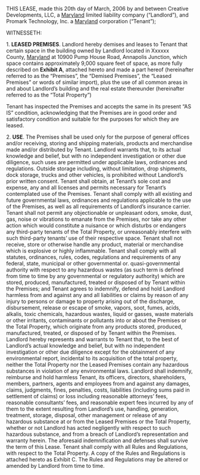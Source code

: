 THIS LEASE, made this 20th day of March, 2006 by and between Creative Developments, LLC, a [Maryland](https://12ft.io/proxy?ref=&q=https://www.lawinsider.com/contracts/tagged/maryland-us) limited liability company (“Landlord”), and Promark Technology, Inc. a [Maryland](https://12ft.io/proxy?ref=&q=https://www.lawinsider.com/contracts/tagged/maryland-us) corporation (“Tenant”);

WITNESSETH:

1. **LEASED PREMISES**. Landlord hereby demises and leases to Tenant that certain space in the building owned by Landlord located in Xxxxxx County, [Maryland](https://12ft.io/proxy?ref=&q=https://www.lawinsider.com/contracts/tagged/maryland-us) at 10900 Pump House Road, Annapolis Junction, which space contains approximately 9,000 square feet of space, as more fully described on **Exhibit A**, attached hereto and made a part hereof (hereinafter referred to as the “Premises”, the “Demised Premises”, the “Leased Premises” or words of similar import), plus the use of all common areas in and about Landlord’s building and the real estate thereunder (hereinafter referred to as the “Total Property”)

Tenant has inspected the Premises and accepts the same in its present “AS IS” condition, acknowledging that the Premises are in good order and satisfactory condition and suitable for the purposes for which they are leased.

2. **USE**. The Premises shall be used only for the purpose of general offices and/or receiving, storing and shipping materials, products and merchandise made and/or distributed by Tenant. Landlord warrants that, to its actual knowledge and belief, but with no independent investigation or other due diligence, such uses are permitted under applicable laws, ordinances and regulations. Outside storage including, without limitation, drop shipments, dock storage, trucks and other vehicles, is prohibited without Landlord’s prior written consent. Tenant shall obtain, at Tenant’s sole cost and expense, any and all licenses and permits necessary for Tenant’s contemplated use of the Premises. Tenant shall comply with all existing and future governmental laws, ordinances and regulations applicable to the use of the Premises, as well as all requirements of Landlord’s insurance carrier. Tenant shall not permit any objectionable or unpleasant odors, smoke, dust, gas, noise or vibrations to emanate from the Premises, nor take any other action which would constitute a nuisance or which disturbs or endangers any third-party tenants of the Total Property, or unreasonably interfere with such third-party tenants’ use of their respective space. Tenant shall not receive, store or otherwise handle any product, material or merchandise which is explosive or highly inflammable. Tenant shall comply with all statutes, ordinances, rules, codes, regulations and requirements of any federal, state, municipal or other governmental or. quasi-governmental authority with respect to any hazardous wastes (as such term is defined from time to time by any governmental or regulatory authority) which are stored, produced, manufactured, treated or disposed of by Tenant within the Premises; and Tenant agrees to indemnify, defend and hold Landlord harmless from and against any and all liabilities or claims by reason of any injury to persons or damage to property arising out of the discharge, disbursement, release or escape of smoke, vapors, soot, fumes, acids, alkalis, toxic chemicals, hazardous wastes, liquid or gasses, waste materials or other irritants, contaminants or pollutants into or about the Premises or the Total Property, which originate from any products stored, produced, manufactured, treated, or disposed of by Tenant within the Premises. Landlord hereby represents and warrants to Tenant that, to the best of Landlord’s actual knowledge and belief, but with no independent investigation or other due diligence except for the obtainment of any environmental report, incidental to its acquisition of the total property, neither the Total Property nor the Leased Premises contain any hazardous substances in violation of any environmental laws. Landlord shall indemnify, reimburse and hold harmless Tenant, its officers, directors, shareholders, members, partners, agents and employees from and against any damages, claims, judgments, fines, penalties, costs, liabilities (including sums paid in settlement of claims) or loss including reasonable attorneys’ fees, reasonable consultants’ fees, and reasonable expert fees incurred by any of them to the extent resulting from Landlord’s use, handling, generation, treatment, storage, disposal, other management or release of any hazardous substance at or from the Leased Premises or the Total Property, whether or not Landlord has acted negligently with respect to such hazardous substance, and from a breach of Landlord’s representation and warranty herein. The aforesaid indemnification and defenses shall survive the term of this Lease. Tenant shall comply with all Rules and Regulations, with respect to the Total Property. A copy of the Rules and Regulations is attached hereto as Exhibit C. The Rules and Regulations may be altered or amended by Landlord from time to time.
